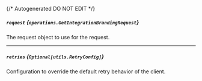 {/* Autogenerated DO NOT EDIT  */}

##### `request` *{`operations.GetIntegrationBrandingRequest`}*
The request object to use for the request.

<Collapsible openLabel={Labels.showProperties} closeLabel={Labels.hideProperties}>
  <GetIntegrationBrandingRequest />
</Collapsible>

---
##### `retries` *{`Optional[utils.RetryConfig]`}*
Configuration to override the default retry behavior of the client.

<Collapsible openLabel={Labels.showProperties} closeLabel={Labels.hideProperties}>
  <Retryconfig />
</Collapsible>


